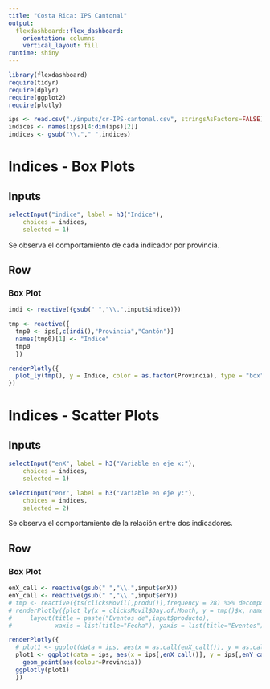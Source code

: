 ```yaml
---
title: "Costa Rica: IPS Cantonal"
output: 
  flexdashboard::flex_dashboard:
    orientation: columns
    vertical_layout: fill
runtime: shiny
---
```


```r
library(flexdashboard)
require(tidyr)
require(dplyr)
require(ggplot2)
require(plotly)

ips <- read.csv("./inputs/cr-IPS-cantonal.csv", stringsAsFactors=FALSE)
indices <- names(ips)[4:dim(ips)[2]]
indices <- gsub("\\."," ",indices)
```

Indices - Box Plots
=======================================================================

Inputs {.sidebar}
-----------------------------------------------------------------------

```r
selectInput("indice", label = h3("Indice"),
    choices = indices,
    selected = 1)
```

Se observa el comportamiento de cada indicador por provincia.

Row
-----------------------------------------------------------------------

### Box Plot

```r
indi <- reactive({gsub(" ","\\.",input$indice)})

tmp <- reactive({
  tmp0 <- ips[,c(indi(),"Provincia","Cantón")]
  names(tmp0)[1] <- "Indice"
  tmp0
  })

renderPlotly({
  plot_ly(tmp(), y = Indice, color = as.factor(Provincia), type = "box")
})
```























Indices - Scatter Plots
=======================================================================

Inputs {.sidebar}
-----------------------------------------------------------------------

```r
selectInput("enX", label = h3("Variable en eje x:"),
    choices = indices,
    selected = 1)

selectInput("enY", label = h3("Variable en eje y:"),
    choices = indices,
    selected = 2)
```

Se observa el comportamiento de la relación entre dos indicadores.

Row
-----------------------------------------------------------------------

### Box Plot

```r
enX_call <- reactive(gsub(" ","\\.",input$enX))
enY_call <- reactive(gsub(" ","\\.",input$enY))
# tmp <- reactive({ts(clicksMovil[,produ()],frequency = 28) %>% decompose()})
# renderPlotly({plot_ly(x = clicksMovil$Day.of.Month, y = tmp()$x, name="Observado") %>%
#     layout(title = paste("Eventos de",input$producto),
#            xaxis = list(title="Fecha"), yaxis = list(title="Eventos"))})

renderPlotly({
  # plot1 <- ggplot(data = ips, aes(x = as.call(enX_call()), y = as.call(enY_call()))) +
  plot1 <- ggplot(data = ips, aes(x = ips[,enX_call()], y = ips[,enY_call()])) +
    geom_point(aes(colour=Provincia))
  ggplotly(plot1)
  })
```
